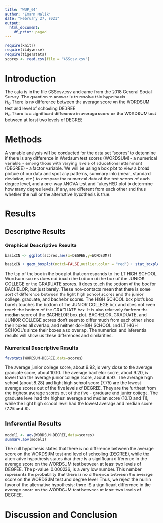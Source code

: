 ```yaml
---
title: "WUP_04"
author: "Emann Malik"
date: "February 27, 2021"
output:
  html_document:
    df_print: paged
---
```


```r
require(knitr)
require(tidyverse)
require(tigerstats)
scores <- read.csv(file = "GSScsv.csv")
```

# Introduction

<!--In this section you explain what you are trying to show.  Where did the data come from?  What is the research or other question you are trying to answer?!-->

The data is in the file GSScsv.csv and came from the 2018 General Social Survey.  The question to answer is to resolve this hypothesis.  
$H_0$ There is no difference between the average score on the WORDSUM test and level of schooling DEGREE  
$H_a$ There is a significant difference in average score on the WORDSUM test between at least two levels of DEGREE  

# Methods

<!--Decide on your methods:  use "variable analysis" or other appropriate descriptors.  Make sure to choose at least one graphical method and at least one numerical method.!-->
  
A variable analysis will be conducted for the data set "scores" to determine if there is any difference in Wordsum test scores (WORDSUM) - a numerical variable - among those with varying levels of educational attainment (DEGREE) - a factor variable. We will be using a box plot to view a broad picture of our data and spot any patterns, summary info (mean, standard deviation, etc.) to compare the numerical data of the test scores of each degree level, and a one-way ANOVA test and TukeyHSD plot to determine how many degree levels, if any, are different from each other and thus whether the null or the alternative hypothesis is true.  
  
# Results

<!--Divide this section into two sub-sections:  One for your descriptive  results and one for your inferential results.!-->

## Descriptive Results

### Graphical Descriptive Results

<!--Graphical results here.  Make sure to show your code.  Provide appropriate labels for axes, giving units if possible, and provide a good title for the graph, too.  Use the graphical results to describe the patterns if any that exist in the data as focused toward the research question!-->
  
```r
basicCN <- ggplot(scores,aes(x=DEGREE,y=WORDSUM))

basicCN + geom_boxplot(notch=FALSE,outlier.color = "red") + stat_boxplot(geom ='errorbar') + labs(title="Degree vs wordsum score")
```
  
The top of the box in the box plot that corresponds to the LT HIGH SCHOOL Wordsum scores does not touch the bottom of the box of the JUNIOR COLLEGE or the GRADUATE scores. It does touch the bottom of the box for BACHELOR, but just barely. These non-contacts mean that there is some sort of difference between the light high school scores and the junior college, graduate, and bachelor scores. The HIGH SCHOOL box plot's box barely touches the bottom of the JUNIOR COLLEGE box and does not even reach the bottom of the GRADUATE box. It is also relatively far from the median score of the BACHELOR box plot. BACHELOR, GRADUATE, and JUNIOR COLLEGE scores don't seem to differ much from each other since their boxes all overlap, and neither do HIGH SCHOOL and LT HIGH SCHOOL's since their boxes also overlap. The numerical and inferential results will show us these differences and similarities. 
  
### Numerical Descriptive Results

<!--Numerical results go here. Use the numerical results to describe the patterns if any that exist in the data as focused toward the research question!-->
  
```r
favstats(WORDSUM~DEGREE,data=scores)
```
  
The average junior college score, about 9.92, is very close to the average graduate score, about 10.10. The average bachelor score, about 9.20, is lower than the average junior college score, about 9.92. The average high school (about 8.28) and light high school score (7.75) are the lowest average scores out of the five levels of DEGREE. They are the furthest from the highest average scores out of the five - graduate and junior college. The graduate level had the highest average and median score (10.10 and 11), while the light high school level had the lowest average and median score (7.75 and 8). 
  
## Inferential Results

<!--State hypothesis clearly.  Make sure your discussion of the inferential test covers all the aspects that the test output produces, such as test statistic, p-value etc.  Make a decision about the null hypothesis, explain the assumptions on which the selected test/procedure was based, and why the chosen procedure satisfys the assumptions and is appropriate to answer the research question!-->
  
```r
model1 <- aov(WORDSUM~DEGREE,data=scores)
summary.aov(model1)
```
  
The null hypothesis states that there is no difference between the average score on the WORDSUM test and level of schooling (DEGREE), while the alternative hypothesis states that there is a significant difference in the average score on the WORDSUM test between at least two levels of DEGREE. The p-value, 0.000236, is a very low number. This number represents the probability that there is no difference between the average score on the WORDSUM test and degree level. Thus, we reject the null in favor of the alternative hypothesis: there IS a significant difference in the average score on the WORDSUM test between at least two levels of DEGREE.
  
# Discussion and Conclusion

<!--Discussion and conclusion here.  If you found a relationship be sure to consider whether the relationship occurs because one of the variavbles causes the other, or whether they perhasps are related for some other reason.  Watch the chapter 6 videos from the GeorgeTown videos collection.!-->
